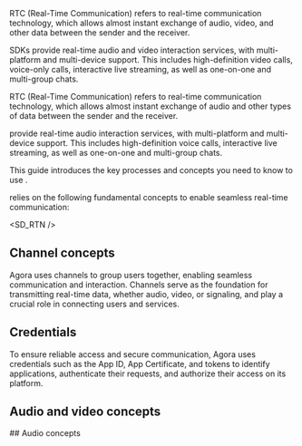 
<ProductWrapper notAllowed="voice-calling">
RTC (Real-Time Communication) refers to real-time communication technology, which allows almost instant exchange of audio, video, and other data between the sender and the receiver.

<Vg k="COMPANY" /> SDKs provide real-time audio and video interaction services, with multi-platform and multi-device support. This includes high-definition video calls, voice-only calls, interactive live streaming, as well as one-on-one and multi-group chats.
</ProductWrapper>

<ProductWrapper product="voice-calling">
RTC (Real-Time Communication) refers to real-time communication technology, which allows almost instant exchange of audio and other types of data between the sender and the receiver.

<Vpd k="SDK" /> provide real-time audio interaction services, with multi-platform and multi-device support. This includes high-definition voice calls, interactive live streaming, as well as one-on-one and multi-group chats.
</ProductWrapper>

This guide introduces the key processes and concepts you need to know to use <Vpd k="SDK" />.

<Vg k="COMPANY" />  relies on the following fundamental concepts to enable seamless real-time communication:

<SD_RTN />

## Channel concepts

Agora uses channels to group users together, enabling seamless communication and interaction. Channels serve as the foundation for transmitting real-time data, whether audio, video, or signaling, and play a crucial role in connecting users and services.

<Channel />
<ChannelProfile />
<Stream />
<UserRole />
<Publish />
<Subscribe />
<UserId />
<Connection />

## Credentials

To ensure reliable access and secure communication, Agora uses credentials such as the App ID, App Certificate, and tokens to identify applications, authenticate their requests, and authorize their access on its platform.

<AppId />
<AppCertificate />
<Token />

<Console />

<ProductWrapper notAllowed="voice-calling">

## Audio and video concepts
</ProductWrapper>

<ProductWrapper product="voice-calling">
## Audio concepts
</ProductWrapper>

<AudioVideoConcepts />